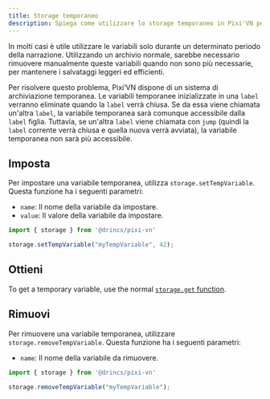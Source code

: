 ```yaml
---
title: Storage temporaneo
description: Spiega come utilizzare lo storage temporaneo in Pixi'VN per le variabili necessarie solo durante un periodo narrativo specifico.
---
```


In molti casi è utile utilizzare le variabili solo durante un determinato periodo della narrazione. Utilizzando un archivio normale, sarebbe necessario rimuovere manualmente queste variabili quando non sono più necessarie, per mantenere i salvataggi leggeri ed efficienti.

Per risolvere questo problema, Pixi’VN dispone di un sistema di archiviazione temporanea. Le variabili temporanee inizializzate in una `label` verranno eliminate quando la `label` verrà chiusa. Se da essa viene chiamata un'altra `label`, la variabile temporanea sarà comunque accessibile dalla `label` figlia. Tuttavia, se un'altra `label` viene chiamata con `jump` (quindi la `label` corrente verrà chiusa e quella nuova verrà avviata), la variabile temporanea non sarà più accessibile.

## Imposta

Per impostare una variabile temporanea, utilizza `storage.setTempVariable`. Questa funzione ha i seguenti parametri:

- `name`: Il nome della variabile da impostare.
- `value`: Il valore della variabile da impostare.

```typescript
import { storage } from '@drincs/pixi-vn'

storage.setTempVariable("myTempVariable", 42);
```

## Ottieni

To get a temporary variable, use the normal [`storage.get` function](#get).

## Rimuovi

Per rimuovere una variabile temporanea, utilizzare `storage.removeTempVariable`. Questa funzione ha i seguenti parametri:

- `name`: Il nome della variabile da rimuovere.

```typescript
import { storage } from '@drincs/pixi-vn'

storage.removeTempVariable("myTempVariable");
```
